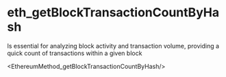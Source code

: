 # eth_getBlockTransactionCountByHash

Is essential for analyzing block activity and transaction volume, providing a quick count of transactions within a given block


<EthereumMethod_getBlockTransactionCountByHash/>
